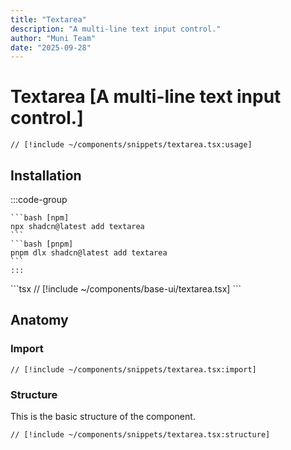 ```yaml
---
title: "Textarea"
description: "A multi-line text input control."
author: "Muni Team"
date: "2025-09-28"
---
```



# Textarea [A multi-line text input control.]

<CodePreviewBlock>
<TextareaComponent />

```tsx
// [!include ~/components/snippets/textarea.tsx:usage]
```

</CodePreviewBlock>

## Installation

<Tabs>
  <TabsItem value="cli" label="CLI">
    :::code-group 

    ```bash [npm] 
    npx shadcn@latest add textarea 
    ``` 
    ```bash [pnpm] 
    pnpm dlx shadcn@latest add textarea 
    ``` 
    :::
  </TabsItem>
  <TabsItem value="manual" label="MANUAL">
    ```tsx 
    // [!include ~/components/base-ui/textarea.tsx] 
    ```
  </TabsItem>
</Tabs>

## Anatomy

### Import

```tsx
// [!include ~/components/snippets/textarea.tsx:import]
```

### Structure

This is the basic structure of the component.

```tsx
// [!include ~/components/snippets/textarea.tsx:structure]
```